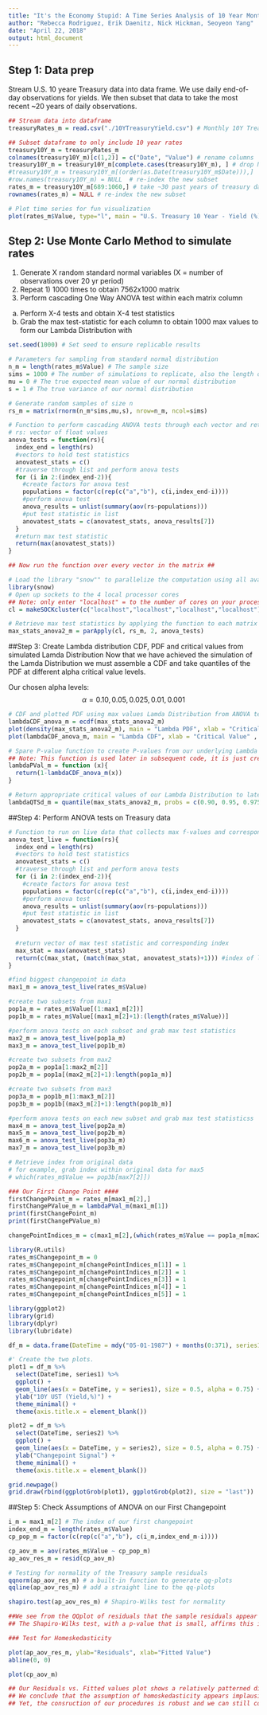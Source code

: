 ```yaml
---
title: "It's the Economy Stupid: A Time Series Analysis of 10 Year Montlhy Treasury Rates with ANOVA"
author: "Rebecca Rodriguez, Erik Daenitz, Nick Hickman, Seoyeon Yang"
date: "April 22, 2018"
output: html_document
---
```



## Step 1: Data prep
Stream U.S. 10 yeare Treasury data into data frame. We use daily end-of-day observations for yields. We then subset that data to take the most recent ~20 years of daily observations.

```r
## Stream data into dataframe
treasuryRates_m = read.csv("./10YTreasuryYield.csv") # Monthly 10Y Treasury rates

## Subset dataframe to only include 10 year rates
treasury10Y_m = treasuryRates_m
colnames(treasury10Y_m)[c(1,2)] = c("Date", "Value") # rename columns
treasury10Y_m = treasury10Y_m[complete.cases(treasury10Y_m), ] # drop NAs
#treasury10Y_m = treasury10Y_m[(order(as.Date(treasury10Y_m$Date))),]
#row.names(treasury10Y_m) = NULL  # re-index the new subset
rates_m = treasury10Y_m[689:1060,] # take ~30 past years of treasury data, data takes a year to = 252 days per year and 30 years of past data from the latest observed value
rownames(rates_m) = NULL # re-index the new subset

# Plot time series for fun visualization
plot(rates_m$Value, type="l", main = "U.S. Treasury 10 Year - Yield (%)", xlab = "Date" ,ylab = "Yield (%)")

```

## Step 2: Use Monte Carlo Method to simulate rates

1) Generate X random standard normal variables (X = number of observations over 20 yr period)
2) Repeat 1) 1000 times to obtain 7562x1000 matrix
3) Perform cascading One Way ANOVA test within each matrix column
  a) Perform X-4 tests and obtain X-4 test statistics
  b) Grab the max test-statistic for each column to obtain 1000 max values to form our Lambda Distribution with

```r
set.seed(1000) # Set seed to ensure replicable results

# Parameters for sampling from standard normal distribution
n_m = length(rates_m$Value) # The sample size
sims = 1000 # The number of simulations to replicate, also the length of discrete values in our Lambda Distribution
mu = 0 # The true expected mean value of our normal distribution
s = 1 # The true variance of our normal distribution

# Generate random samples of size n
rs_m = matrix(rnorm(n_m*sims,mu,s), nrow=n_m, ncol=sims)

# Function to perform cascading ANOVA tests through each vector and return max F value
# rs: vector of float values
anova_tests = function(rs){
  index_end = length(rs)
  #vectors to hold test statistics
  anovatest_stats = c()
  #traverse through list and perform anova tests
  for (i in 2:(index_end-2)){
    #create factors for anova test
    populations = factor(c(rep(c("a","b"), c(i,index_end-i))))
    #perform anova test
    anova_results = unlist(summary(aov(rs~populations)))
    #put test statistic in list
    anovatest_stats = c(anovatest_stats, anova_results[7])
  }
  #return max test statistic
  return(max(anovatest_stats))
}

## Now run the function over every vector in the matrix ##

# Load the library "snow"" to parallelize the computation using all available cores of the local machine
library(snow)
# Open up sockets to the 4 local processor cores
## Note: only enter "localhost" = to the number of cores on your processor
cl = makeSOCKcluster(c("localhost","localhost","localhost","localhost"))

# Retrieve max test statistics by applying the function to each matrix vector
max_stats_anova2_m = parApply(cl, rs_m, 2, anova_tests)
```


##Step 3: Create Lambda distribution CDF, PDF and critical values from simulated Lamda Distribution
Now that we have achieved the simulation of the Lamda Distribution we must assemble a CDF and take quantiles of the PDF at different alpha critical value levels.

Our chosen alpha levels:
$$\alpha=0.10, 0.05, 0.025, 0.01, 0.001$$

```r
# CDF and plotted PDF using max values Lamda Distribution from ANOVA tests
lambdaCDF_anova_m = ecdf(max_stats_anova2_m)
plot(density(max_stats_anova2_m), main = "Lambda PDF", xlab = "Critical Value" , ylab = "Density of Observations")
plot(lambdaCDF_anova_m, main = "Lambda CDF", xlab = "Critical Value" , ylab = "Accumulated Area")

# Spare P-value function to create P-values from our underlying Lambda Distribution at any specified critical value
## Note: This function is used later in subsequent code, it is just created to provide quick intuition on associated p-values with any critical value if the user wishes to get a better sense of the distribution areas.
lambdaPVal_m = function (x){
  return(1-lambdaCDF_anova_m(x))
} 

# Return appropriate critical values of our Lambda Distribution to later test our F-Statistics on live data against 
lambdaQTSd_m = quantile(max_stats_anova2_m, probs = c(0.90, 0.95, 0.975, 0.99, 0.999), na.rm = FALSE, names = FALSE, type = 1)
```

##Step 4: Perform ANOVA tests on Treasury data
```r
# Function to run on live data that collects max f-values and corresponding index
anova_test_live = function(rs){
  index_end = length(rs)
  #vectors to hold test statistics
  anovatest_stats = c()
  #traverse through list and perform anova tests
  for (i in 2:(index_end-2)){
    #create factors for anova test
    populations = factor(c(rep(c("a","b"), c(i,index_end-i))))
    #perform anova test
    anova_results = unlist(summary(aov(rs~populations)))
    #put test statistic in list
    anovatest_stats = c(anovatest_stats, anova_results[7])
  }
  
  #return vector of max test statistic and corresponding index
  max_stat = max(anovatest_stats)
  return(c(max_stat, (match(max_stat, anovatest_stats)+1))) #index of last element in first population
}

#find biggest changepoint in data
max1_m = anova_test_live(rates_m$Value)

#create two subsets from max1
pop1a_m = rates_m$Value[(1:max1_m[2])]
pop1b_m = rates_m$Value[(max1_m[2]+1):(length(rates_m$Value))]

#perform anova tests on each subset and grab max test statistics
max2_m = anova_test_live(pop1a_m)
max3_m = anova_test_live(pop1b_m)

#create two subsets from max2
pop2a_m = pop1a[1:max2_m[2]]
pop2b_m = pop1a[(max2_m[2]+1):length(pop1a_m)]

#create two subsets from max3
pop3a_m = pop1b_m[1:max3_m[2]]
pop3b_m = pop1b[(max3_m[2]+1):length(pop1b_m)]

#perform anova tests on each new subset and grab max test statisticss
max4_m = anova_test_live(pop2a_m)
max5_m = anova_test_live(pop2b_m)
max6_m = anova_test_live(pop3a_m)
max7_m = anova_test_live(pop3b_m)

# Retrieve index from original data
# for example, grab index within original data for max5
# which(rates_m$Value == pop3b[max7[2]])

### Our First Change Point ####
firstChangePoint_m = rates_m[max1_m[2],]
firstChangePValue_m = lambdaPVal_m(max1_m[1])
print(firstChangePoint_m)
print(firstChangePValue_m)

changePointIndices_m = c(max1_m[2],(which(rates_m$Value == pop1a_m[max2_m[2]])),(which(rates_m$Value == pop1b_m[max3_m[2]])),(which(rates_m$Value == pop2a_m[max4_m[2]])),(which(rates_m$Value == pop2b_m[max5_m[2]])),(which(rates_m$Value == pop3a_m[max6_m[2]])),(which(rates_m$Value == pop3b_m[max7_m[2]])))

library(R.utils)
rates_m$Changepoint_m = 0
rates_m$Changepoint_m[changePointIndices_m[1]] = 1
rates_m$Changepoint_m[changePointIndices_m[2]] = 1
rates_m$Changepoint_m[changePointIndices_m[3]] = 1
rates_m$Changepoint_m[changePointIndices_m[4]] = 1
rates_m$Changepoint_m[changePointIndices_m[5]] = 1

library(ggplot2)
library(grid)
library(dplyr)
library(lubridate)

df_m = data.frame(DateTime = mdy("05-01-1987") + months(0:371), series1 = rates_m$Value, series2 = rates_m$Changepoint_m)

#' Create the two plots.
plot1 = df_m %>%
  select(DateTime, series1) %>%
  ggplot() +
  geom_line(aes(x = DateTime, y = series1), size = 0.5, alpha = 0.75) +
  ylab("10Y UST (Yield,%)") +
  theme_minimal() +
  theme(axis.title.x = element_blank())

plot2 = df_m %>%
  select(DateTime, series2) %>%
  ggplot() +
  geom_line(aes(x = DateTime, y = series2), size = 0.5, alpha = 0.75) +
  ylab("Changepoint Signal") +
  theme_minimal() +
  theme(axis.title.x = element_blank())

grid.newpage()
grid.draw(rbind(ggplotGrob(plot1), ggplotGrob(plot2), size = "last"))

```

##Step 5: Check Assumptions of ANOVA on our First Changepoint
```r

i_m = max1_m[2] # The index of our first changepoint
index_end_m = length(rates_m$Value)
cp_pop_m = factor(c(rep(c("a","b"), c(i_m,index_end_m-i))))

cp_aov_m = aov(rates_m$Value ~ cp_pop_m)
ap_aov_res_m = resid(cp_aov_m)

# Testing for normality of the Treasury sample residuals
qqnorm(ap_aov_res_m) # a built-in function to generate qq-plots
qqline(ap_aov_res_m) # add a straight line to the qq-plots

shapiro.test(ap_aov_res_m) # Shapiro-Wilks test for normality

##We see from the QQplot of residuals that the sample residuals appear non-normal.
## The Shapiro-Wilks test, with a p-value that is small, affirms this interpretation.

### Test for Homeskedasticity

plot(ap_aov_res_m, ylab="Residuals", xlab="Fitted Value") 
abline(0, 0)

plot(cp_aov_m)

## Our Residuals vs. Fitted values plot shows a relatively patterned distribution which indicates some dependency in our data
## We conclude that the assumption of homoskedasticity appears implausible
## Yet, the consruction of our procedures is robust and we can still conclude that our changepoint is valid

```